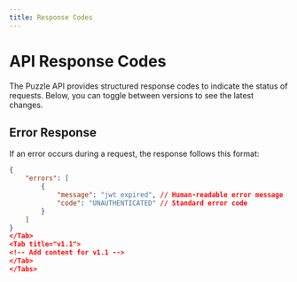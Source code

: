 ```yaml
---
title: Response Codes
---
```



# API Response Codes

<LiveSnippet />

The Puzzle API provides structured response codes to indicate the status of requests. Below, you can toggle between versions to see the latest changes.

<Tabs>

<Tab title="v1.0">

## Error Response

If an error occurs during a request, the response follows this format:

```json
{
    "errors": [
        {
            "message": "jwt expired", // Human-readable error message
            "code": "UNAUTHENTICATED" // Standard error code
        }
    ]
}
</Tab>
<Tab title="v1.1">
<!-- Add content for v1.1 -->
</Tab>
</Tabs>
